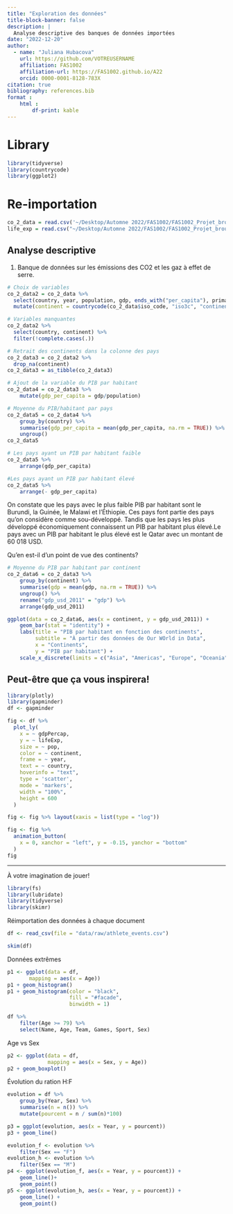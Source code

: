 ```yaml
---
title: "Exploration des données"
title-block-banner: false
description: | 
  Analyse descriptive des banques de données importées
date: "2022-12-20"
author:
  - name: "Juliana Hubacova"
    url: https://github.com/VOTREUSERNAME
    affiliation: FAS1002
    affiliation-url: https://FAS1002.github.io/A22
    orcid: 0000-0001-8128-783X
citation: true
bibliography: references.bib
format :
    html : 
        df-print: kable
---
```


# Library

```r
library(tidyverse)
library(countrycode)
library(ggplot2)
```

# Re-importation

```r
co_2_data = read.csv('~/Desktop/Automne 2022/FAS1002/FAS1002_Projet_brouillon/owid-co2-data.csv')
life_exp = read.csv("~/Desktop/Automne 2022/FAS1002/FAS1002_Projet_brouillon/countries.csv")
```

## Analyse descriptive

1.  Banque de données sur les émissions des CO2 et les gaz à effet de serre.

```r
# Choix de variables 
co_2_data2 = co_2_data %>% 
  select(country, year, population, gdp, ends_with("per_capita"), primary_energy_consumption, total_ghg) %>% 
  mutate(continent = countrycode(co_2_data$iso_code, "iso3c", "continent"))

# Variables manquantes 
co_2_data2 %>% 
  select(country, continent) %>% 
  filter(!complete.cases(.))

# Retrait des continents dans la colonne des pays 
co_2_data3 = co_2_data2 %>% 
  drop_na(continent)
co_2_data3 = as_tibble(co_2_data3)

# Ajout de la variable du PIB par habitant
co_2_data4 = co_2_data3 %>% 
    mutate(gdp_per_capita = gdp/population)

# Moyenne du PIB/habitant par pays
co_2_data5 = co_2_data4 %>% 
    group_by(country) %>% 
    summarise(gdp_per_capita = mean(gdp_per_capita, na.rm = TRUE)) %>% 
    ungroup() 
co_2_data5

# Les pays ayant un PIB par habitant faible
co_2_data5 %>% 
    arrange(gdp_per_capita)

#Les pays ayant un PIB par habitant élevé
co_2_data5 %>% 
    arrange(- gdp_per_capita)
```

On constate que les pays avec le plus faible PIB par habitant sont le Burundi, la Guinée, le Malawi et l'Éthiopie. Ces pays font partie des pays qu'on considère comme sou-développé. Tandis que les pays les plus développé économiquement connaissent un PIB par habitant plus élevé.Le pays avec un PIB par habitant le plus élevé est le Qatar avec un montant de 60 018 USD. 

Qu'en est-il d'un point de vue des continents? 
```r
# Moyenne du PIB par habitant par continent
co_2_data6 = co_2_data3 %>% 
    group_by(continent) %>% 
    summarise(gdp = mean(gdp, na.rm = TRUE)) %>% 
    ungroup() %>% 
    rename("gdp_usd_2011" = "gdp") %>% 
    arrange(gdp_usd_2011)

ggplot(data = co_2_data6, aes(x = continent, y = gdp_usd_2011)) +
    geom_bar(stat = "identity") + 
    labs(title = "PIB par habitant en fonction des continents", 
         subtitle = "À partir des données de Our WOrld in Data", 
         x = "Continents", 
         y = "PIB par habitant") +
    scale_x_discrete(limits = c("Asia", "Americas", "Europe", "Oceania", "Africa"))
```



## Peut-être que ça vous inspirera!

```r
library(plotly)
library(gapminder)
df <- gapminder

fig <- df %>%
  plot_ly(
    x = ~ gdpPercap,
    y = ~ lifeExp,
    size = ~ pop,
    color = ~ continent,
    frame = ~ year,
    text = ~ country,
    hoverinfo = "text",
    type = 'scatter',
    mode = 'markers',
    width = "100%",
    height = 600
  )

fig <- fig %>% layout(xaxis = list(type = "log"))

fig <- fig %>%
  animation_button(
    x = 0, xanchor = "left", y = -0.15, yanchor = "bottom"
  )
fig
```

------------------------------------------------------------------------

À votre imagination de jouer!

```r
library(fs)
library(lubridate)
library(tidyverse)
library(skimr)
```

Réimportation des données à chaque document

```r
df <- read_csv(file = "data/raw/athlete_events.csv")
```

```r
skim(df)
```

Données extrêmes

```r
p1 <- ggplot(data = df,
       mapping = aes(x = Age))
p1 + geom_histogram()
p1 + geom_histogram(color = "black",
                    fill = "#facade",
                    binwidth = 1)
```

```r
df %>%  
    filter(Age >= 79) %>% 
    select(Name, Age, Team, Games, Sport, Sex)

```

Age vs Sex

```r
p2 <- ggplot(data = df,
             mapping = aes(x = Sex, y = Age))
p2 + geom_boxplot()
```

Évolution du ration H:F

```r
evolution = df %>% 
    group_by(Year, Sex) %>% 
    summarise(n = n()) %>% 
    mutate(pourcent = n / sum(n)*100)
```

```r
p3 = ggplot(evolution, aes(x = Year, y = pourcent))
p3 + geom_line()

evolution_f <- evolution %>% 
    filter(Sex == "F")
evolution_h <- evolution %>% 
    filter(Sex == "M")
p4 <- ggplot(evolution_f, aes(x = Year, y = pourcent)) +
    geom_line()+
    geom_point()
p5 <- ggplot(evolution_h, aes(x = Year, y = pourcent)) +
    geom_line() +
    geom_point()

```
